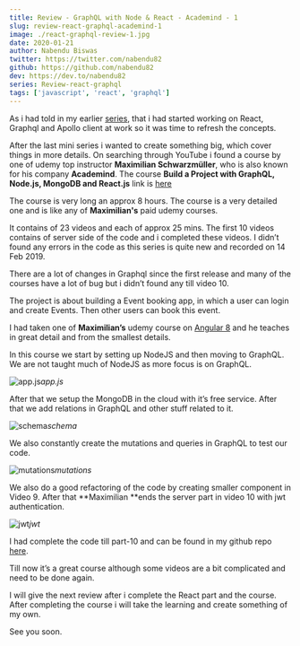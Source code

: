 ```yaml
---
title: Review - GraphQL with Node & React - Academind - 1
slug: review-react-graphql-academind-1
image: ./react-graphql-review-1.jpg
date: 2020-01-21
author: Nabendu Biswas
twitter: https://twitter.com/nabendu82
github: https://github.com/nabendu82
dev: https://dev.to/nabendu82
series: Review-react-graphql
tags: ['javascript', 'react', 'graphql']
---
```



As i had told in my earlier [series](https://thewebdev.tech/series/React-apollo-client), that i had started working on React, Graphql and Apollo client at work so it was time to refresh the concepts.

After the last mini series i wanted to create something big, which cover things in more details. On searching through YouTube i found a course by one of udemy top instructor **Maximilian Schwarzmüller**, who is also known for his company **Academind**. The course **Build a Project with GraphQL, Node.js, MongoDB and React.js** link is [here](https://www.youtube.com/watch?v=7giZGFDGnkc&list=PL55RiY5tL51rG1x02Yyj93iypUuHYXcB_)

The course is very long an approx 8 hours. The course is a very detailed one and is like any of **Maximilian's** paid udemy courses.

It contains of 23 videos and each of approx 25 mins. The first 10 videos contains of server side of the code and i completed these videos. I didn’t found any errors in the code as this series is quite new and recorded on 14 Feb 2019.

There are a lot of changes in Graphql since the first release and many of the courses have a lot of bug but i didn’t found any till video 10.

The project is about building a Event booking app, in which a user can login and create Events. Then other users can book this event.

I had taken one of **Maximilian’s** udemy course on [Angular 8](https://www.udemy.com/course/the-complete-guide-to-angular-2/learn/lecture/10415888#overview) and he teaches in great detail and from the smallest details.

In this course we start by setting up NodeJS and then moving to GraphQL. We are not taught much of NodeJS as more focus is on GraphQL.

![app.js](https://ik.imagekit.io/thewebdev/Academind/1/1_TGTQTdlWme.png)*app.js*

After that we setup the MongoDB in the cloud with it’s free service. After that we add relations in GraphQL and other stuff related to it.

![schema](https://ik.imagekit.io/thewebdev/Academind/1/2_ZyaCixCSG.png)*schema*

We also constantly create the mutations and queries in GraphQL to test our code.

![mutations](https://ik.imagekit.io/thewebdev/Academind/1/3_ySmi7mRw81.png)*mutations*

We also do a good refactoring of the code by creating smaller component in Video 9. After that **Maximilian **ends the server part in video 10 with jwt authentication.

![jwt](https://ik.imagekit.io/thewebdev/Academind/1/4_SvOU98yBQK.png)*jwt*

I had complete the code till part-10 and can be found in my github repo [here](https://github.com/nabendu82/GraphQLeventBooking).

Till now it’s a great course although some videos are a bit complicated and need to be done again.

I will give the next review after i complete the React part and the course. After completing the course i will take the learning and create something of my own.

See you soon.
